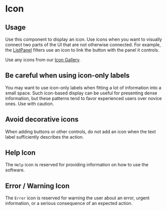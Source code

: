 

<Meta of={IconStories} />

# Icon

## Usage

Use this component to display an icon. Use icons when you want to visually connect two parts of the UI that are not otherwise connected. For example, the [ListPanel](#/component/ListPanel) filters use an icon to link the button with the panel it controls.

Use any icons from our [Icon Gallery](?path=/story/components-icon--icon-gallery).

## Be careful when using icon-only labels

You may want to use icon-only labels when fitting a lot of information into a small space. Such icon-based display can be useful for presenting dense information, but these patterns tend to favor experienced users over novice ones. Use with caution.

## Avoid decorative icons

When adding buttons or other controls, do not add an icon when the text label sufficiently describes the action.

## Help Icon

The `Help` icon is reserved for providing information on how to use the software.

<Story of={IconStories.Help} />

## Error / Warning Icon

The `Error` icon is reserved for warning the user about an error, urgent information, or a serious consequence of an expected action.

<Story of={IconStories.Error} />

<Primary />
<Controls />
<Stories />
